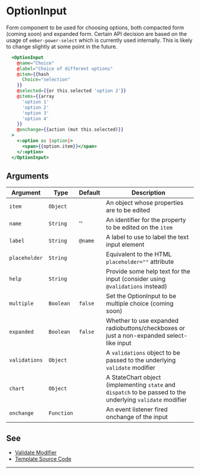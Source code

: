 # OptionInput

Form component to be used for choosing options, both compacted form (coming
soon) and expanded form. Certain API decision are based on the usage of
`ember-power-select` which is currently used internally. This is likely to
change slightly at some point in the future.

```hbs preview-template
  <OptionInput
    @name="Choice"
    @label="Choice of different options"
    @item={{hash
      Choice="selection"
    }}
    @selected={{or this.selected 'option 2'}}
    @items={{array
      'option 1'
      'option 2'
      'option 3'
      'option 4'
    }}
    @onchange={{action (mut this.selected)}}
  >
    <:option as |option|>
      <span>{{option.item}}</span>
    </:option>
  </OptionInput>
```

## Arguments

| Argument | Type | Default | Description |
| --- | --- | --- | --- |
| `item` | `Object` |  | An object whose properties are to be edited |
| `name` | `String` | '' | An identifier for the property to be edited on the `item` |
| `label` | `String` | `@name` | A label to use to label the text input element |
| `placeholder` | `String` | | Equivalent to the HTML `placeholder=""` attribute |
| `help` | `String` | | Provide some help text for the input (consider using `@validations` instead) |
| `multiple` | `Boolean` | `false` | Set the OptionInput to be multiple choice (coming soon) |
| `expanded` | `Boolean` | `false` | Whether to use expanded radiobuttons/checkboxes or just a non-expanded select-like input |
| `validations` | `Object` |  | A `validations` object to be passed to the underlying `validate` modifier |
| `chart` | `Object` | | A StateChart object (implementing `state` and `dispatch` to be passed to the underlying `validate` modifier  |
| `onchange` | `Function` | | An event listener fired onchange of the input |

## See

- [Validate Modifier](../modifiers/validate.mdx)
- [Template Source Code](./index.hbs)

---

